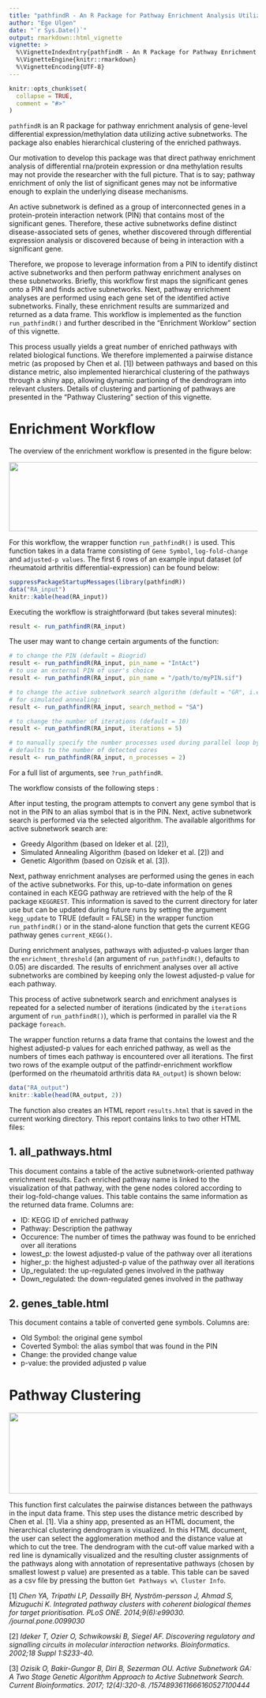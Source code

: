 ```yaml
---
title: "pathfindR - An R Package for Pathway Enrichment Analysis Utilizing Active Subnetworks"
author: "Ege Ulgen"
date: "`r Sys.Date()`"
output: rmarkdown::html_vignette
vignette: >
  %\VignetteIndexEntry{pathfindR - An R Package for Pathway Enrichment Analysis Utilizing Active Subnetworks}
  %\VignetteEngine{knitr::rmarkdown}
  %\VignetteEncoding{UTF-8}
---
```


```r
knitr::opts_chunk$set(
  collapse = TRUE,
  comment = "#>"
)
```

`pathfindR` is an R package for pathway enrichment analysis of gene-level differential expression/methylation data utilizing active subnetworks. The package also enables hierarchical clustering of the enriched pathways.

Our motivation to develop this package was that direct pathway enrichment analysis of differential rna/protein expression or dna methylation results may not provide the researcher with the full picture. That is to say; pathway enrichment of only the list of significant genes may not be informative enough to explain the underlying disease mechanisms. 

An active subnetwork is defined as a group of interconnected genes in a protein-protein interaction network (PIN) that contains most of the significant genes. Therefore, these active subnetworks define distinct disease-associated sets of genes, whether discovered through differential expression analysis or discovered because of being in interaction with a significant gene.

Therefore, we propose to leverage information from a PIN to identify distinct active subnetworks and then perform pathway enrichment analyses on these subnetworks. Briefly, this workflow first maps the significant genes onto a PIN and finds active subnetworks. Next, pathway enrichment analyses are performed using each gene set of the identified active subnetworks. Finally, these enrichment results are summarized and returned as a data frame. This workflow is implemented as the function `run_pathfindR()` and further described in the "Enrichment Worklow" section of this vignette.

This process usually yields a great number of enriched pathways with related biological functions. We therefore implemented a pairwise distance metric (as proposed by Chen et al. [1]) between pathways and based on this distance metric, also implemented hierarchical clustering of the pathways through a shiny app, allowing dynamic partioning of the dendrogram into relevant clusters. Details of clustering and partioning of pathways are presented in the "Pathway Clustering" section of this vignette.

# Enrichment Workflow

The overview of the enrichment workflow is presented in the figure below:

<img src="./pathfindr.png" width="650" height="139.81" />

For this workflow, the wrapper function `run_pathfindR()` is used. This function takes in a data frame consisting of `Gene Symbol`, `log-fold-change` and `adjusted-p values`. The first 6 rows of an example input dataset (of rheumatoid arthritis differential-expression) can be found below:

```r
suppressPackageStartupMessages(library(pathfindR))
data("RA_input")
knitr::kable(head(RA_input))
```

Executing the workflow is straightforward (but takes several minutes):
```r
result <- run_pathfindR(RA_input)
```

The user may want to change certain arguments of the function:
```r
# to change the PIN (default = Biogrid)
result <- run_pathfindR(RA_input, pin_name = "IntAct")
# to use an external PIN of user's choice
result <- run_pathfindR(RA_input, pin_name = "/path/to/myPIN.sif")

# to change the active subnetwork search algorithm (default = "GR", i.e. greedy algorithm)
# for simulated annealing:
result <- run_pathfindR(RA_input, search_method = "SA")

# to change the number of iterations (default = 10)
result <- run_pathfindR(RA_input, iterations = 5) 

# to manually specify the number processes used during parallel loop by foreach
# defaults to the number of detected cores 
result <- run_pathfindR(RA_input, n_processes = 2) 
```
For a full list of arguments, see `?run_pathfindR`.

The workflow consists of the following steps :

After input testing, the program attempts to convert any gene symbol that is not in the PIN to an alias symbol that is in the PIN. Next, active subnetwork search is performed via the selected algorithm. The available algorithms for active subnetwork search are: 

- Greedy Algorithm (based on Ideker et al. [2]),
- Simulated Annealing Algorithm (based on Ideker et al. [2]) and 
- Genetic Algorithm (based on Ozisik et al. [3]).

Next, pathway enrichment analyses are performed using the genes in each of the active subnetworks. For this, up-to-date information on genes contained in each KEGG pathway are retrieved with the help of the R package `KEGGREST`. This information is saved to the current directory for later use but can be updated during future runs by setting the argument `kegg_update` to TRUE (default = FALSE) in the wrapper function `run_pathfindR()` or in the stand-alone function that gets the current KEGG pathway genes `current_KEGG()`.

During enrichment analyses, pathways with adjusted-p values larger than the `enrichment_threshold` (an argument of `run_pathfindR()`, defaults to 0.05) are discarded. The results of enrichment analyses over all active subnetworks are combined by keeping only the lowest adjusted-p value for each pathway. 

This process of active subnetwork search and enrichment analyses is repeated for a selected number of iterations (indicated by the `iterations` argument of `run_pathfindR()`), which is performed in parallel via the R package `foreach`. 

The wrapper function returns a data frame that contains the lowest and the highest adjusted-p values for each enriched pathway, as well as the numbers of times each pathway is encountered over all iterations. The first two rows of the example output of the patfindr-enrichment workflow (performed on the rheumatoid arthritis data `RA_output`) is shown below:

```r
data("RA_output")
knitr::kable(head(RA_output, 2))
```

The function also creates an HTML report `results.html` that is saved in the current working directory. This report contains links to two other HTML files:

## 1. all_pathways.html
This document contains a table of the active subnetwork-oriented pathway enrichment results. Each enriched pathway name is linked to the visualization of that pathway, with the gene nodes colored according to their log-fold-change values. This table contains the same information as the returned data frame. Columns are:

- ID: KEGG ID of enriched pathway
- Pathway: Description the pathway
- Occurence: The number of times the pathway was found to be enriched over all iterations
- lowest_p: the lowest adjusted-p value of the pathway over all iterations
- higher_p: the highest adjusted-p value of the pathway over all iterations
- Up_regulated: the up-regulated genes involved in the pathway
- Down_regulated: the down-regulated genes involved in the pathway

## 2. genes_table.html
This document contains a table of converted gene symbols. Columns are:

- Old Symbol: the original gene symbol
- Coverted Symbol: the alias symbol that was found in the PIN
- Change: the provided change value
- p-value: the provided adjusted p value

# Pathway Clustering

<img src="./pw_clustering.png" width="650" height="163.34" />

This function first calculates the pairwise distances between the pathways in the input data frame. This step uses the distance metric described by Chen et al. [1]. Via a shiny app, presented as an HTML document, the hierarchical clustering dendrogram is visualized. In this HTML document, the user can select the agglomeration method and the distance value at which to cut the tree. The dendrogram with the cut-off value marked with a red line is dynamically visualized and the resulting cluster assignments of the pathways along with annotation of representative pathways (chosen by smallest lowest p value) are presented as a table. This table can be saved as a csv file by pressing the button `Get Pathways w\ Cluster Info`.

[1] *Chen YA, Tripathi LP, Dessailly BH, Nyström-persson J, Ahmad S, Mizuguchi K. Integrated pathway clusters with coherent biological themes for target prioritisation. PLoS ONE. 2014;9(6):e99030. \doi 10.1371/journal.pone.0099030 *

[2] *Ideker T, Ozier O, Schwikowski B, Siegel AF. Discovering regulatory and signalling circuits in molecular interaction networks. Bioinformatics. 2002;18 Suppl 1:S233-40.*

[3] *Ozisik O, Bakir-Gungor B, Diri B, Sezerman OU. Active Subnetwork GA: A Two Stage Genetic Algorithm Approach to Active Subnetwork Search. Current Bioinformatics. 2017; 12(4):320-8. \doi 10.2174/1574893611666160527100444 *
